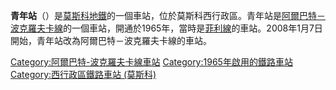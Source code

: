 {{Infobox station 
|name          = 青年
|native_name   = Молодёжная
|native_name_lang=ru
|type          = [[莫斯科地鐵|莫斯科地鐵]]車站
|image         = MolodezhnayaMoscow.jpg
|image_size    = 
|image_caption = 
|address       = [[西行政區_(莫斯科)|西行政區]][[昆采沃區|昆采沃區]]葉利寧斯基街
|borough       = [[莫斯科|莫斯科]]
|country       = [[俄羅斯|俄羅斯]]
|coordinates   = {{coord|55.7408|37.4168|display=inline,title}}
|line          = {{MOSMETRO-bull|3|text=1}}
|other         = '''[[巴士|巴士]]'''：127、135、190、229、251、251к、300、391、464、554、626、660、732、757、794、825、829
|structure     = 淺層列柱三跨徑車站
|platform      = 1個[[島式月台|島式月台]]
|depth         = {{convert|6.5|m}}
|levels        = 1層
|tracks        = 2條
|parking       = 無
|opened        = {{start date and age|df=yes|1965|07|05}}
|closed        = 
|rebuilt       = 
|ADA           = 
|code          = 065
|owned         = 莫斯科地鐵
|zone          = 
|former        = 
|passengers    = 22,716,505
|pass_year     = 2009年
|pass_percent  = 
|pass_system   = 
|mpassengers   = 
|services      = 
|map_type      = Moscow Ring Road
|AlternativeMap= Moscow map MKAD grayscale.png
|map_overlay   = Moscow metro map including line 14.svg
|map_caption   = 
|route_map     = 
|map_state     = collapsed
}}
'''青年站'''（{{lang-rus|Молодёжная|Molodyozhnaya}}）是[[莫斯科地鐵|莫斯科地鐵]]的一個車站，位於莫斯科西行政區。青年站是[[阿爾巴特－波克羅夫卡線|阿爾巴特－波克羅夫卡線]]的一個車站，開通於1965年，當時是[[菲利線|菲利線]]的車站。2008年1月7日開始，青年站改為阿爾巴特－波克羅夫卡線的車站。
{{阿爾巴特－波克羅夫卡線}}
[[Category:阿爾巴特-波克羅夫卡線車站|Category:阿爾巴特-波克羅夫卡線車站]]
[[Category:1965年啟用的鐵路車站|Category:1965年啟用的鐵路車站]]
[[Category:西行政區鐵路車站_(莫斯科)|Category:西行政區鐵路車站 (莫斯科)]]